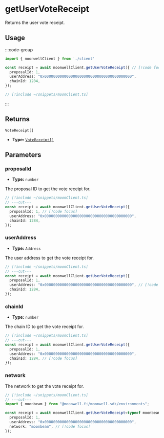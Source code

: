 
# getUserVoteReceipt

Returns the user vote receipt.

## Usage

:::code-group

```ts twoslash [example.ts]
import { moonwellClient } from './client'

const receipt = await moonwellClient.getUserVoteReceipt({ // [!code focus:5]
  proposalId: 1,
  userAddress: "0x0000000000000000000000000000000000000000",
  chainId: 1284,
});
```

```ts twoslash [client.ts] filename="client.ts"
// [!include ~/snippets/moonClient.ts]
```

:::

## Returns

```
VoteReceipt[]
```

- **Type:** [`VoteReceipt[]`](/docs/glossary/types#votereceipt)

## Parameters

### proposalId

- **Type:** `number`

The proposal ID to get the vote receipt for.

```ts twoslash
// [!include ~/snippets/moonClient.ts]
// ---cut---
const receipt = await moonwellClient.getUserVoteReceipt({
  proposalId: 1, // [!code focus]
  userAddress: "0x0000000000000000000000000000000000000000",
  chainId: 1284,
});
```

### userAddress

- **Type:** `Address`

The user address to get the vote receipt for.

```ts twoslash
// [!include ~/snippets/moonClient.ts]
// ---cut---
const receipt = await moonwellClient.getUserVoteReceipt({
  proposalId: 1,
  userAddress: "0x0000000000000000000000000000000000000000", // [!code focus]
  chainId: 1284,
});
```

### chainId

- **Type:** `number`

The chain ID to get the vote receipt for.

```ts twoslash
// [!include ~/snippets/moonClient.ts]
// ---cut---
const receipt = await moonwellClient.getUserVoteReceipt({
  proposalId: 1,
  userAddress: "0x0000000000000000000000000000000000000000",
  chainId: 1284, // [!code focus]
});
```

<NetworkParameterInfo />

### network

The network to get the vote receipt for.

```ts twoslash
// [!include ~/snippets/moonClient.ts]
// ---cut---
import { moonbeam } from "@moonwell-fi/moonwell-sdk/environments";

const receipt = await moonwellClient.getUserVoteReceipt<typeof moonbeam>({
  proposalId: 1,
  userAddress: "0x0000000000000000000000000000000000000000",
  network: "moonbeam", // [!code focus]
});
```
